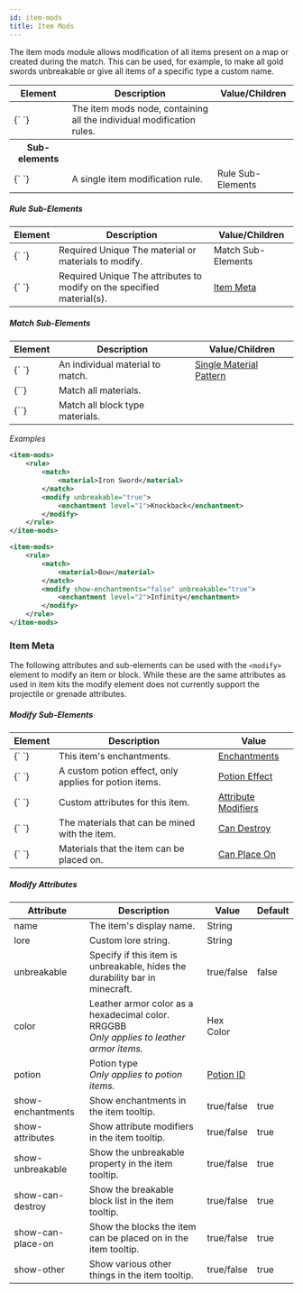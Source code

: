 ```yaml
---
id: item-mods
title: Item Mods
---
```


The item mods module allows modification of all items present on a map or created during the match. This can be used, for example, to make all gold swords unbreakable or give all items of a specific type a custom name.

<div className="table-container">
  <table>
    <thead>
      <tr>
        <th>Element</th>
        <th>Description</th>
        <th>Value/Children</th>
      </tr>
    </thead>
    <tbody>
      <tr>
        <td>
          <label>{`<item-mods> </item-mods>`}</label>
        </td>
        <td>
          The item mods node, containing all the individual modification rules.
        </td>
        <td />
      </tr>
      <tr>
        <th>Sub-elements</th>
        <th />
        <th />
      </tr>
      <tr>
        <td>
          <label>{`<rule> </rule>`}</label>
        </td>
        <td>A single item modification rule.</td>
        <td>
          <span className="badge badge--secondary">Rule Sub-Elements</span>
        </td>
      </tr>
    </tbody>
  </table>
</div>

##### Rule Sub-Elements

<div className="table-container">
  <table>
    <thead>
      <tr>
        <th>Element</th>
        <th>Description</th>
        <th>Value/Children</th>
      </tr>
    </thead>
    <tbody>
      <tr>
        <td>
          <label>{`<match> </match>`}</label>
        </td>
        <td>
          <span className="badge badge--danger">Required</span>
          <span
            className="badge badge--warning"
            title="Only one of this child permitted per parent"
          >
            Unique
          </span>
          The material or materials to modify.
        </td>
        <td>
          <span className="badge badge--secondary">Match Sub-Elements</span>
        </td>
      </tr>
      <tr>
        <td>
          <label>{`<modify> </modify>`}</label>
        </td>
        <td>
          <span className="badge badge--danger">Required</span>
          <span
            className="badge badge--warning"
            title="Only one of this child permitted per parent"
          >
            Unique
          </span>
          The attributes to modify on the specified material(s).
        </td>
        <td>
          <a href="#itemmeta">Item Meta</a>
        </td>
      </tr>
    </tbody>
  </table>
</div>

##### Match Sub-Elements

<div className="table-container">
  <table>
    <thead>
      <tr>
        <th>Element</th>
        <th>Description</th>
        <th>Value/Children</th>
      </tr>
    </thead>
    <tbody>
      <tr>
        <td>
          <label>{`<material> </material>`}</label>
        </td>
        <td>An individual material to match.</td>
        <td>
          <a href="/docs/reference/items/inventory#material_matchers">
            Single Material Pattern
          </a>
        </td>
      </tr>
      <tr>
        <td>
          <label>{`<all-materials/>`}</label>
        </td>
        <td>Match all materials.</td>
        <td></td>
      </tr>
      <tr>
        <td>
          <label>{`<all-blocks/>`}</label>
        </td>
        <td>Match all block type materials.</td>
        <td></td>
      </tr>
    </tbody>
  </table>
</div>

_Examples_

```xml
<item-mods>
    <rule>
        <match>
            <material>Iron Sword</material>
        </match>
        <modify unbreakable="true">
            <enchantment level="1">Knockback</enchantment>
        </modify>
    </rule>
</item-mods>
```

```xml
<item-mods>
    <rule>
        <match>
            <material>Bow</material>
        </match>
        <modify show-enchantments="false" unbreakable="true">
            <enchantment level="2">Infinity</enchantment>
        </modify>
    </rule>
</item-mods>
```

### Item Meta

The following attributes and sub-elements can be used with the `<modify>` element to modify an item or block.
While these are the same attributes as used in item kits
the modify element does not currently support the projectile or grenade attributes.

##### Modify Sub-Elements

<div className="table-container">
  <table>
    <thead>
      <tr>
        <th>Element</th>
        <th>Description</th>
        <th>Value</th>
      </tr>
    </thead>
    <tbody>
      <tr>
        <td>
          <label>{`<enchantment> </enchantment>`}</label>
        </td>
        <td>This item's enchantments.</td>
        <td>
          <a href="/docs/modules/gear/items#enchantments">Enchantments</a>
        </td>
      </tr>
      <tr>
        <td>
          <label>{`<effect> </effect>`}</label>
        </td>
        <td>A custom potion effect, only applies for potion items.</td>
        <td>
          <a href="/docs/modules/gear/potions">Potion Effect</a>
        </td>
      </tr>
      <tr>
        <td>
          <label>{`<attribute> </attribute>`}</label>
        </td>
        <td>Custom attributes for this item.</td>
        <td>
          <a href="/docs/modules/gear/items#attributes">Attribute Modifiers</a>
        </td>
      </tr>
      <tr>
        <td>
          <label>{`<can-destroy> </can-destroy>`}</label>
        </td>
        <td>The materials that can be mined with the item.</td>
        <td>
          <a href="/docs/modules/gear/items#can-destroy">Can Destroy</a>
        </td>
      </tr>
      <tr>
        <td>
          <label>{`<can-place-on> </can-place-on>`}</label>
        </td>
        <td>Materials that the item can be placed on.</td>
        <td>
          <a href="/docs/modules/gear/items#can-destroy">Can Place On</a>
        </td>
      </tr>
    </tbody>
  </table>
</div>

##### Modify Attributes

<div className="table-container">
  <table>
    <thead>
      <tr>
        <th>Attribute</th>
        <th>Description</th>
        <th>Value</th>
        <th>Default</th>
      </tr>
    </thead>
    <tbody>
      <tr>
        <td>
          <label>name</label>
        </td>
        <td>The item's display name.</td>
        <td>
          <span className="badge badge--primary">String</span>
        </td>
        <td></td>
      </tr>
      <tr>
        <td>
          <label>lore</label>
        </td>
        <td>Custom lore string.</td>
        <td>
          <span className="badge badge--primary">String</span>
        </td>
        <td></td>
      </tr>
      <tr>
        <td>
          <label>unbreakable</label>
        </td>
        <td>
          Specify if this item is unbreakable, hides the durability bar in
          minecraft.
        </td>
        <td>
          <span className="badge badge--primary">true/false</span>
        </td>
        <td>false</td>
      </tr>
      <tr>
        <td>
          <label>color</label>
        </td>
        <td>
          Leather armor color as a hexadecimal color. <label>RRGGBB</label>
          <br />
          <i>Only applies to leather armor items.</i>
        </td>
        <td>
          <span className="badge badge--primary">Hex Color</span>
        </td>
        <td></td>
      </tr>
      <tr>
        <td>
          <label>potion</label>
        </td>
        <td>
          Potion type
          <br />
          <i>Only applies to potion items.</i>
        </td>
        <td>
          <a href="http://minecraft.gamepedia.com/Potion#Data_values">
            Potion ID
          </a>
        </td>
        <td></td>
      </tr>
      <tr>
        <td>
          <label>show-enchantments</label>
        </td>
        <td>Show enchantments in the item tooltip.</td>
        <td>
          <span className="badge badge--primary">true/false</span>
        </td>
        <td>true</td>
      </tr>
      <tr>
        <td>
          <label>show-attributes</label>
        </td>
        <td>Show attribute modifiers in the item tooltip.</td>
        <td>
          <span className="badge badge--primary">true/false</span>
        </td>
        <td>true</td>
      </tr>
      <tr>
        <td>
          <label>show-unbreakable</label>
        </td>
        <td>Show the unbreakable property in the item tooltip.</td>
        <td>
          <span className="badge badge--primary">true/false</span>
        </td>
        <td>true</td>
      </tr>
      <tr>
        <td>
          <label>show-can-destroy</label>
        </td>
        <td>Show the breakable block list in the item tooltip.</td>
        <td>
          <span className="badge badge--primary">true/false</span>
        </td>
        <td>true</td>
      </tr>
      <tr>
        <td>
          <label>show-can-place-on</label>
        </td>
        <td>Show the blocks the item can be placed on in the item tooltip.</td>
        <td>
          <span className="badge badge--primary">true/false</span>
        </td>
        <td>true</td>
      </tr>
      <tr>
        <td>
          <label>show-other</label>
        </td>
        <td>Show various other things in the item tooltip.</td>
        <td>
          <span className="badge badge--primary">true/false</span>
        </td>
        <td>true</td>
      </tr>
    </tbody>
  </table>
</div>
